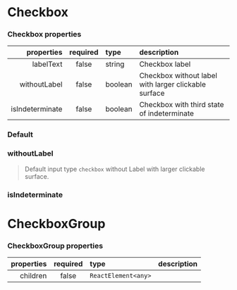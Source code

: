 
<Meta of={CheckboxStories} />

# Checkbox

### Checkbox properties

|      properties | required | type    | description                                          |
| --------------: | :------: | :------ | :--------------------------------------------------- |
|       labelText |  false   | string  | Checkbox label                                       |
|    withoutLabel |  false   | boolean | Checkbox without label with larger clickable surface |
| isIndeterminate |  false   | boolean | Checkbox with third state of indeterminate           |

### Default

<Canvas>
  <Story of={CheckboxStories.Simple} />
</Canvas>

### withoutLabel

> Default input type `checkbox` without Label with larger clickable surface.

<Canvas>
  <Story of={CheckboxStories.WithoutLabel} />
</Canvas>

### isIndeterminate

<Canvas>
  <Story of={CheckboxStories.IsIndeterminate} />
</Canvas>

# CheckboxGroup

### CheckboxGroup properties

| properties | required | type                | description |
| ---------: | :------: | :------------------ | :---------- |
|   children |  false   | `ReactElement<any>` |             |

<Canvas>
  <Story of={CheckboxStories.Group} />
</Canvas>
